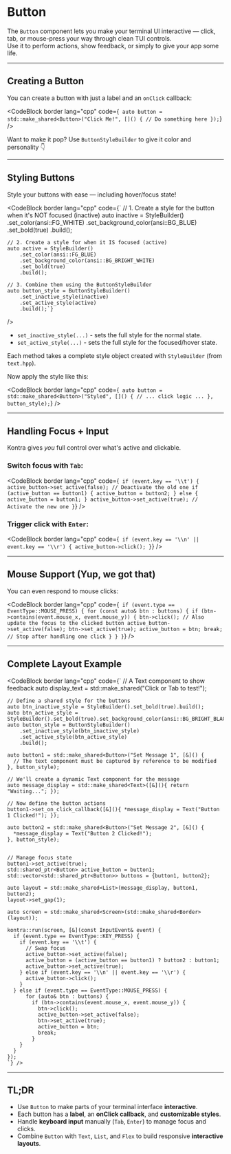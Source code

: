 # Button

The `Button` component lets you make your terminal UI interactive — click, tab, or mouse-press your way through clean TUI controls.  
Use it to perform actions, show feedback, or simply to give your app some life.

---

## Creating a Button

You can create a button with just a label and an `onClick` callback:

<CodeBlock
  border
  lang="cpp"
  code={`
    auto button = std::make_shared<Button>("Click Me!", []() {
      // Do something here
    });`}
/>

Want to make it pop? Use `ButtonStyleBuilder` to give it color and personality 👇

---

## Styling Buttons

Style your buttons with ease — including hover/focus state!

<CodeBlock
  border
  lang="cpp"
  code={`
    // 1. Create a style for the button when it's NOT focused (inactive)
    auto inactive = StyleBuilder()
        .set_color(ansi::FG_WHITE)
        .set_background_color(ansi::BG_BLUE)
        .set_bold(true)
        .build();

    // 2. Create a style for when it IS focused (active)
    auto active = StyleBuilder()
        .set_color(ansi::FG_BLUE)
        .set_background_color(ansi::BG_BRIGHT_WHITE)
        .set_bold(true)
        .build();

    // 3. Combine them using the ButtonStyleBuilder
    auto button_style = ButtonStyleBuilder()
        .set_inactive_style(inactive)
        .set_active_style(active)
        .build();`}
/>

- `set_inactive_style(...)` - sets the full style for the normal state.
- `set_active_style(...)` - sets the full style for the focused/hover state.

Each method takes a complete style object created with `StyleBuilder` (from `text.hpp`).

Now apply the style like this:

<CodeBlock
  border
  lang="cpp"
  code={`
    auto button = std::make_shared<Button>("Styled", []() {
      // ... click logic ...
    }, button_style);`}
/>

---

## Handling Focus + Input

Kontra gives _you_ full control over what's active and clickable.

### Switch focus with `Tab`:

<CodeBlock
  border
  lang="cpp"
  code={`
    if (event.key == '\\t') {
      active_button->set_active(false); // Deactivate the old one
      if (active_button == button1) {
          active_button = button2;
      } else {
          active_button = button1;
      }
      active_button->set_active(true); // Activate the new one
    }`}
/>

### Trigger click with `Enter`:

<CodeBlock
  border
  lang="cpp"
  code={`
    if (event.key == '\\n' || event.key == '\\r') {
      active_button->click();
    }`}
/>

---

## Mouse Support (Yup, we got that)

You can even respond to mouse clicks:

<CodeBlock
  border
  lang="cpp"
  code={`
    if (event.type == EventType::MOUSE_PRESS) {
      for (const auto& btn : buttons) {
          if (btn->contains(event.mouse_x, event.mouse_y)) {
              btn->click();
              // Also update the focus to the clicked button
              active_button->set_active(false);
              btn->set_active(true);
              active_button = btn;
              break; // Stop after handling one click
          }
      }
    }`}
/>

---

## Complete Layout Example

<CodeBlock border 
  lang="cpp" 
  code={`
    // A Text component to show feedback
    auto display_text = std::make_shared<Text>("Click or Tab to test!");

    // Define a shared style for the buttons
    auto btn_inactive_style = StyleBuilder().set_bold(true).build();
    auto btn_active_style = StyleBuilder().set_bold(true).set_background_color(ansi::BG_BRIGHT_BLACK).build();
    auto button_style = ButtonStyleBuilder()
        .set_inactive_style(btn_inactive_style)
        .set_active_style(btn_active_style)
        .build();

    auto button1 = std::make_shared<Button>("Set Message 1", [&]() {
      // The text component must be captured by reference to be modified
    }, button_style);
    
    // We'll create a dynamic Text component for the message
    auto message_display = std::make_shared<Text>([&](){ return "Waiting..."; });

    // Now define the button actions
    button1->set_on_click_callback([&](){ *message_display = Text("Button 1 Clicked!"); });

    auto button2 = std::make_shared<Button>("Set Message 2", [&]() {
      *message_display = Text("Button 2 Clicked!");
    }, button_style);


    // Manage focus state
    button1->set_active(true);
    std::shared_ptr<Button> active_button = button1;
    std::vector<std::shared_ptr<Button>> buttons = {button1, button2};

    auto layout = std::make_shared<List>(message_display, button1, button2);
    layout->set_gap(1);

    auto screen = std::make_shared<Screen>(std::make_shared<Border>(layout));

    kontra::run(screen, [&](const InputEvent& event) {
      if (event.type == EventType::KEY_PRESS) {
        if (event.key == '\\t') {
          // Swap focus
          active_button->set_active(false);
          active_button = (active_button == button1) ? button2 : button1;
          active_button->set_active(true);
        } else if (event.key == '\\n' || event.key == '\\r') {
          active_button->click();
        }
      } else if (event.type == EventType::MOUSE_PRESS) {
          for (auto& btn : buttons) {
            if (btn->contains(event.mouse_x, event.mouse_y)) {
              btn->click();
              active_button->set_active(false);
              btn->set_active(true);
              active_button = btn;
              break;
            }
        }
      }
    });
    `} />

---

## TL;DR

- Use `Button` to make parts of your terminal interface **interactive**.
- Each button has a **label**, an **onClick callback**, and **customizable styles**.
- Handle **keyboard input** manually (`Tab`, `Enter`) to manage focus and clicks.
- Combine `Button` with `Text`, `List`, and `Flex` to build responsive **interactive layouts**.
